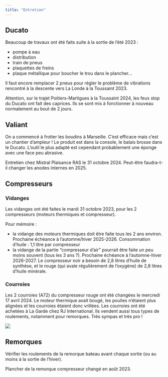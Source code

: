 ```yaml
---
title: "Entretien"
---
```


## Ducato

Beaucoup de travaux ont été faits suite à la sortie de l'été 2023 : 

- pompe à eau
- distribution
- train de pneus
- plaquettes de freins
- plaque métallique pour boucher le trou dans le plancher...

Il faut encore remplacer 2 pneus pour régler le problème de vibrations rencontré à la descente vers La Londe à la Toussaint 2023.

Attention, sur le trajet Poitiers-Martigues à la Toussaint 2024, les feux stop du Ducato ont fait des caprices. Ils se sont mis à fonctionner à nouveau normalement au bout de 2 jours.

## Valiant

On a commencé à frotter les boudins à Marseille. C'est efficace mais c'est un chantier d'ampleur ! Le produit est dans la console, le balais brosse dans le Ducato. L'outil le plus adapté est cependant probablement une éponge avec une face peu abrasive.

Entretien chez Mistral Plaisance RAS le 31 octobre 2024. Peut-être faudra-t-il changer les anodes internes en 2025.

## Compresseurs

### Vidanges

Les vidanges ont été faites le mardi 31 octobre 2023, pour les 2 compresseurs (moteurs thermiques et compresseur).

Pour mémoire :

- la vidange des moteurs thermiques doit être faite tous les 2 ans environ. Prochaine échéance à l'automne/hiver 2025-2026. Consommation d'huile : 1,1 litre par compresseur
- la vidange de la partie "compresseur d'air" pourrait être faite un peu moins souvent (tous les 3 ans ?). Prochaine échéance à l'automne-hiver 2026-2027. Le compresseur noir a besoin de 2,8 litres d'huile de synthèse, et le rouge (qui avale régulièrement de l'oxygène) de 2,8 litres d'huile minérale.

### Courroies

Les 2 courroies (A72) du compresseur rouge ont été changées le mercredi 17 avril 2024. Le moteur thermique avait bougé, les poulies n'étaient plus alignées et les courroies étaient donc vrillées. Les courroies ont été achetées à La Garde chez RJ International. Ils vendent aussi tous types de roulements, notamment pour remorques. Très sympas et très pro !

![](img/RJI.png)


## Remorques

Vérifier les roulements de la remorque bateau avant chaque sortie (ou au moins à la sortie de l'hiver).

Plancher de la remorque compresseur changé en août 2023.